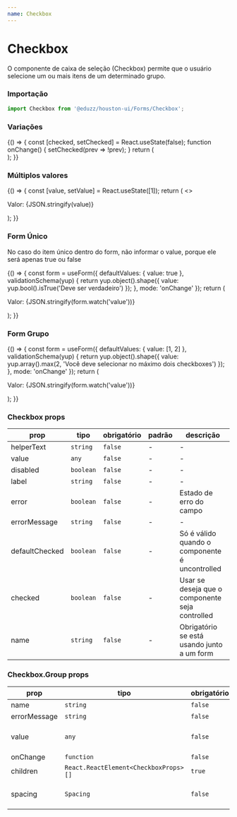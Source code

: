 ```yaml
---
name: Checkbox
---
```





# Checkbox

O componente de caixa de seleção (Checkbox) permite que o usuário selecione um ou mais itens de um determinado grupo.

### Importação

```js
import Checkbox from '@eduzz/houston-ui/Forms/Checkbox';
```

### Variações

<Playground>
  {() => {
    const [checked, setChecked] = React.useState(false);
    function onChange() {
      setChecked(prev => !prev);
    }
    return (
      <div style={{ display: 'flex', flexDirection: 'column', gap: 16 }}>
        <Checkbox checked={checked} onChange={onChange} label='Simples' />
        <Checkbox
          helperText='Exemplo de utilização do Checkbox com descrição'
          checked={checked}
          onChange={onChange}
          label='Com descrição'
        />
        <Checkbox error errorMessage='Mensagem de erro' checked={checked} onChange={onChange} label='Com erro' />
        <Checkbox disabled checked={checked} onChange={onChange} label='Desativado' />
      </div>
    );
  }}
</Playground>

### Múltiplos valores

<Playground>
  {() => {
    const [value, setValue] = React.useState([1]);
    return (
      <>
        <Checkbox.Group value={value} onChange={setValue}>
          <Checkbox value={1} label='Valor 1' />
          <Checkbox value={2} label='Valor 2' />
          <Checkbox value={3} label='Valor 3' />
        </Checkbox.Group>
        <p>Valor: {JSON.stringify(value)}</p>
      </>
    );
  }}
</Playground>

### Form Único

No caso do item único dentro do form, não informar o value, porque ele será apenas true ou false

<Playground>
  {() => {
    const form = useForm({
      defaultValues: {
        value: true
      },
      validationSchema(yup) {
        return yup.object().shape({
          value: yup.bool().isTrue('Deve ser verdadeiro')
        });
      },
      mode: 'onChange'
    });
    return (
      <Form context={form} onSubmit={alert}>
        <Checkbox name='value' label='Único' />
        <p>Valor: {JSON.stringify(form.watch('value'))}</p>
      </Form>
    );
  }}
</Playground>

### Form Grupo

<Playground>
  {() => {
    const form = useForm({
      defaultValues: {
        value: [1, 2]
      },
      validationSchema(yup) {
        return yup.object().shape({
          value: yup.array().max(2, 'Você deve selecionar no máximo dois checkboxes')
        });
      },
      mode: 'onChange'
    });
    return (
      <Form context={form} onSubmit={alert}>
        <Checkbox.Group name='value'>
          <Checkbox value={1} label='Valor 1' />
          <Checkbox value={2} label='Valor 2' />
          <Checkbox value={3} label='Valor 3' />
        </Checkbox.Group>
        <p>Valor: {JSON.stringify(form.watch('value'))}</p>
      </Form>
    );
  }}
</Playground>

### Checkbox props

| prop           | tipo      | obrigatório | padrão | descrição                                       |
| -------------- | --------- | ----------- | ------ | ----------------------------------------------- |
| helperText     | `string`  | `false`     | -      | -                                               |
| value          | `any`     | `false`     | -      | -                                               |
| disabled       | `boolean` | `false`     | -      | -                                               |
| label          | `string`  | `false`     | -      | -                                               |
| error          | `boolean` | `false`     | -      | Estado de erro do campo                         |
| errorMessage   | `string`  | `false`     | -      | -                                               |
| defaultChecked | `boolean` | `false`     | -      | Só é válido quando o componente é uncontrolled  |
| checked        | `boolean` | `false`     | -      | Usar se deseja que o componente seja controlled |
| name           | `string`  | `false`     | -      | Obrigatório se está usando junto a um form      |

### Checkbox.Group props

| prop         | tipo                                  | obrigatório | padrão | descrição                       |
| ------------ | ------------------------------------- | ----------- | ------ | ------------------------------- |
| name         | `string`                              | `false`     | -      | -                               |
| errorMessage | `string`                              | `false`     | -      | -                               |
| value        | `any`                                 | `false`     | -      | Valor controle do grupo         |
| onChange     | `function`                            | `false`     | -      | -                               |
| children     | `React.ReactElement<CheckboxProps>[]` | `true`      | -      | -                               |
| spacing      | `Spacing`                             | `false`     | `xxxs` | Espaçamento entre os checkboxes |
